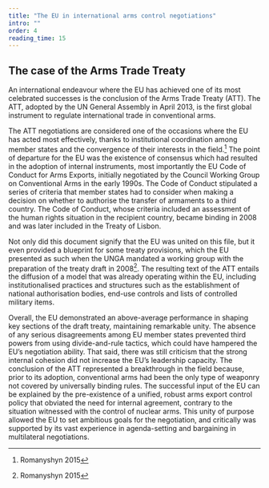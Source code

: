 ```yaml
---
title: "The EU in international arms control negotiations"
intro: ""
order: 4
reading_time: 15
---
```

##  The case of the Arms Trade Treaty

<LectureVideo smil="/lu14/HSFK-PC_LU14-CH04_13c_250217.smil" provider="video-stream">

  An international endeavour where the EU has achieved one of its most celebrated successes is the conclusion of the Arms Trade Treaty (ATT). The ATT, adopted by the UN General Assembly in April 2013, is the first global instrument to regulate international trade in conventional arms.
  <Figure
    size="medium"
    src="ATT-Signing-opened.jpg"
    caption="Peter Woolcott, President of the Final UN Conference on the ATT, speaks at the special event marking the treaty's opening for signature"
    alt="The image shows a man in a dark pinstripe suit, white shirt, and patterned tie speaking into a microphone at a formal conference. He has short, neatly styled hair and a serious expression. In front of him is a nameplate with the illuminated text 'PRESIDENT ATT CONF', "
    credit="UN Photo/Eskinder Debebe, rights reserved"
    license=""
  ></Figure>

  The ATT negotiations are considered one of the occasions where the EU has acted most effectively, thanks to institutional coordination among member states and the convergence of their interests in the field.[^1] The point of departure for the EU was the existence of consensus which had resulted in the adoption of internal instruments, most importantly the EU Code of Conduct for Arms Exports, initially negotiated by the Council Working Group on Conventional Arms in the early 1990s. The Code of Conduct stipulated a series of criteria that member states had to consider when making a decision on whether to authorise the transfer of armaments to a third country. The Code of Conduct, whose criteria included an assessment of the human rights situation in the recipient country, became binding in 2008 and was later included in the Treaty of Lisbon.

  <Figure
    size="medium"
    src="LU14_inhalte_grafiken_25022025_3.svg"
    caption=""
    alt="Schematic drawings of the ATT, the EU Code of Conduct and the Lisbon Treaty, side by side"
    credit="Grübelfabrik, CC BY-NC-SA"
    license=""
  ></Figure>

  Not only did this document signify that the EU was united on this file, but it even provided a blueprint for some treaty provisions, which the EU presented as such when the UNGA mandated a working group with the preparation of the treaty draft in 2008[^2]. The resulting text of the ATT entails the diffusion of a model that was already operating within the EU, including institutionalised practices and structures such as the establishment of national authorisation bodies, end-use controls and lists of controlled military items.

  Overall, the EU demonstrated an above-average performance in shaping key sections of the draft treaty, maintaining remarkable unity. The absence of any serious disagreements among EU member states prevented third powers from using divide-and-rule tactics, which could have hampered the EU’s negotiation ability. That said, there was still criticism that the strong internal cohesion did not increase the EU’s leadership capacity. The conclusion of the ATT represented a breakthrough in the field because, prior to its adoption, conventional arms had been the only type of weaponry not covered by universally binding rules. The successful input of the EU can be explained by the pre-existence of a unified, robust arms export control policy that obviated the need for internal agreement, contrary to the situation witnessed with the control of nuclear arms. This unity of purpose allowed the EU to set ambitious goals for the negotiation, and critically was supported by its vast experience in agenda-setting and bargaining in multilateral negotiations.


</LectureVideo>


[^1]: Romanyshyn 2015
[^2]: Romanyshyn 2015

